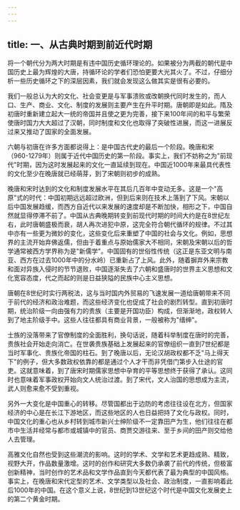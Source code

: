 ```yaml
---
---
---
```

title: 一、从古典时期到前近代时期
---



将一个朝代分为两大时期是有违中国历史循环理论的。如果被分为两截的朝代是中国历史上最为辉煌的大唐，持循环论的学者们恐怕更要大光其火了。不过，仔细分析一些历史循环之下的深层因素，我们就会发现这么做其实是很有必要的。

我们一般总认为大的文化、社会变更是与军事溃败或改朝换代同时发生的，而人口、生产、商业、文化、制度的发展则主要产生在升平时期。唐朝即是如此。隋及初唐时重新建立起大一统的帝国并且使之更为完善，接下来100年间的和平与繁荣使唐时国力大大超过了汉朝，同时制度和文化也取得了突破性进展，而这一进展反过来又推动了国家的全面发展。

六朝与初唐在许多方面都说得上：是中国古代史的最后一个阶段。晚唐和宋（960-1279年）则属于近代中国历史的第一阶段。事实上，我们不妨称之为"前现代"时期，因为这时发展起来的文化一直延续到现在。中国近1000年来最具代表性的文化至少在晚唐就已经萌芽，到了宋朝则初步的成熟。

晚唐和宋时达到的文化和制度发展水平在其后几百年中变动无多。这是一个"高原"式的时代：中国初期远远超过欧洲，但到后来则在技术上落到了下风。宋朝以后中国发展趋缓，而西方自近代以来发展的速度却是不断加快，相形之下，中国自然就显得停滞不前了。中国从古典晚期转变到前现代时期的时间大约是在8世纪左右，此时唐朝盛极而衰，胡人再次进犯中原，这完全符合朝代循环的规律。不过其中亦有一些更为微妙的变化，这些变化后来重塑了中国的社会与文化。例如，思想界的主流开始弃佛返儒，但由于着重点与原始儒家大不相同，宋朝及宋朝以后的哲学通常被西方学界称为是"新儒学"。中国固有的世俗性传统（这正是东亚文明与南亚、西方在过去1000年中的分水岭）已重新占了上风。此外，随着摒弃外来宗教和面对异族入侵时的节节退败，中国逐渐失去了六朝和盛唐时的世界主义思想和文化宽容态度，代之而起的则是日益狭隘的民族中心主义思想。

唐朝在8世纪时实行两税法，这与当时国内外贸易的飞速发展一道给唐朝带来不同于前代的经济和政治难题，而这些经济变化也促成了社会的剧烈转型。直到初唐时期，统治阶级一向由强有力的贵族（主要是开国功臣）构成，但渐渐地，政权转人到了地主阶级手中。这些人往往都具有商业背景，一般被称为"缙绅"。

士族的没落带来了官僚制度的全面胜利，换句话说，随着科举制度在唐时的完善，贵族社会开始走向消亡。在世袭贵族基础上发展起来的官僚组织一直到7世纪都是当时军事化、贵族化帝国的柱石。到了晚唐以后，无论汉胡政权都不乏"马上得天下"的例子，但大多数政权依靠的都是通过个人才干而非凭借门第步入仕途的官吏。这就意味着，到了唐宋时期儒家思想中孕育的平等思想终于获得了承认。这同时也意味着军事政权开始向文人统治过渡。到了宋代，文人治国的思想成为主流，武人则愈来愈不受到重视。

另外一大变化是中国重心的转移。尽管国都出于边防的考虑往往设在北方，但国家经济的中心是在长江下游地区，而这些地区的人也日益把持了文化与政权。同时，中国文化的重心也从乡村转到城市新兴士绅阶级不一定靠田产为生，他们往往在都市中生活并经常与都市或城镇中的官员、商贾交游往来、至于乡间的田产则交给他人去管理。

高雅文化自然也受到这些潮流的影响。这时的学术、文学和艺术更趋成熟、精致，视野大开，作品数量激增。这时的创作和研究大多数仍承袭了前代的传统，但极富创新精神，当时创作的艺术品和文学作品直到今天都代表了最为典型的中国风格。事实上，在晚唐和宋代定型的艺术、文学类型以及社会、政治制度，一直影响着此后1000年的中国。在这个意义上说，8世纪到13世纪这个时代是中国文化发展史上的第二个黄金时期。